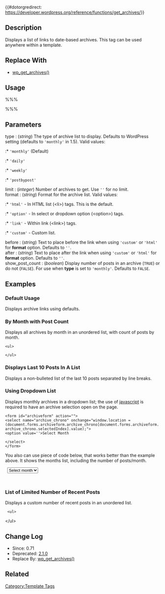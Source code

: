 {{Deprecated}}

{{#dotorgredirect: https://developer.wordpress.org/reference/functions/get_archives/}}

{{Languages|
{{en|Function Reference/get_archives}}
{{ja|テンプレートタグ/get_archives}}
}}

== Description ==

Displays a list of links to date-based archives. This tag can be used anywhere within a template.

== Replace With ==

* [[Template Tags/wp_get_archives|wp_get_archives()]]

== Usage ==

%%% <?php get_archives( $type, $limit, $format, $before, $after, $show_post_count ); ?> %%%

== Parameters ==

; type : (''string'') The type of archive list to display. Defaults to WordPress setting (defaults to <tt>'monthly'</tt> in 1.5). Valid values:
:* <tt>'monthly'</tt> (Default)
:* <tt>'daily'</tt>
:* <tt>'weekly'</tt>
:* <tt>'postbypost'</tt>
; limit : (''integer'') Number of archives to get.  Use <tt>&#39;&#39;</tt> for no limit.
; format : (''string'') Format for the archive list. Valid values:
:* <tt>'html'</tt> - In HTML list (&lt;li&gt;) tags. This is the default.
:* <tt>'option'</tt> - In select or dropdown option (&lt;option&gt;) tags.
:* <tt>'link'</tt> - Within link (&lt;link&gt;) tags. 
:* <tt>'custom'</tt> - Custom list.
; before : (''string'') Text to place before the link when using <tt>'custom'</tt> or <tt>'html'</tt> for '''format''' option. Defaults to <tt>&#39;&#39;</tt>.
; after : (''string'') Text to place after the link when using <tt>'custom'</tt> or <tt>'html'</tt> for '''format''' option.  Defaults to <tt>&#39;&#39;</tt>.
; show_post_count : (''boolean'') Display number of posts in an archive (<tt>TRUE</tt>) or do not (<tt>FALSE</tt>). For use when '''type''' is set to <tt>'monthly'</tt>. Defaults to <tt>FALSE</tt>.

== Examples ==

=== Default Usage ===

Displays archive links using defaults.

 <?php get_archives(); ?>


=== By Month with Post Count ===

Displays all archives by month in an unordered list, with count of posts by month.
 
 &lt;ul&gt;
 <?php get_archives('monthly', &#39;&#39;, 'html', &#39;&#39;, &#39;&#39;, TRUE); ?>
 &lt;/ul&gt;


=== Displays Last 10 Posts In A List ===

Displays a non-bulleted list of the last 10 posts separated by line breaks.

 <?php get_archives('postbypost', '10', 'custom', &#39;&#39;, '&lt;br /&gt;'); ?>

=== Using Dropdown List ===

Displays monthly archives in a dropdown list; the use of [[Glossary#JavaScript|javascript]] is required to have an archive selection open on the page.

 &lt;form id="archiveform" action=""&gt;
 &lt;select name="archive_chrono" onchange="window.location =
 (document.forms.archiveform.archive_chrono[document.forms.archiveform.archive_chrono.selectedIndex].value);"&gt;
 &lt;option value=&#39;&#39;>Select Month</option>
 <?php get_archives('monthly',&#39;&#39;,'option'); ?>
 &lt;/select&gt;
 &lt;/form&gt;

You also can use piece of code below, that works better than the example above. It shows the months list, including the number of posts/month.

  <select name="archivemenu" onChange="document.location.href=this.options[this.selectedIndex].value;">
  <option value="">Select month</option>
  <?php get_archives('monthly','','option','','','TRUE'); ?>
  </select>

=== List of Limited Number of Recent Posts ===

Displays a custom number of recent posts in an unordered list.

  &lt;ul&gt;<?php get_archives('postbypost','10','custom','&lt;li&gt;','&lt;/li&gt;'); ?>&lt;/ul&gt;

== Change Log ==

* Since: 0.71
* Deprecated: [[Version 2.1|2.1.0]]
* Replace By: [[Template Tags/wp_get_archives|wp_get_archives()]]

== Related ==

{{Lists Tags}}

{{Tag Footer}}

[[Category:Template Tags]]